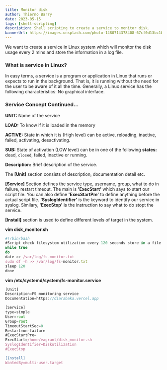 ```yaml
---
title: Monitor disk
author: Thierno Barry
date: 2023-05-15
tags: [shell-scripting]
description: Shell scripting to create a service to monitor disk.
bannerUrl: https://images.unsplash.com/photo-1480714378408-67cf0d13bc1b
---
```


We want to create a service in Linux system which will monitor the disk usage every 2 mins and store the information in a log file.

### What is service in Linux?

In easy terms, a service is a program or application in Linux that runs or expects to run in the background. That is, it is running without the need for the user to be aware of it all the time. Generally, a Linux service has the following characteristics: No graphical interface.

### Service Concept Continued...

**UNIT:** Name of the service

**LOAD:** To know if it is loaded in the memory

**ACTIVE:** State in which it is (High level) can be active, reloading, inactive, failed, activating, desactivating.

**SUB:** State of activation (LOW level) can be in one of the following **states:** dead, `closed`, failed, inactive or running.

**Description:** Brief description of the service.

The **[Unit]** section consists of description, documentation detail etc.

**[Service]** Section defines the service type, username, group, what to do in failure, restart timeout. The main is **'ExecStart'** which says to start our script file. You can also define **'ExecStartPre'** to define anything before the actual script file. **'SyslogIdentifier'** is the keyword to identify our service in syslog. Similary, '**ExecStop'** is the instruction to say what to do stopt the service.

**[Install]** section is used to define different levels of target in the system.

**vim disk_monitor.sh**

```jsx
#!/bin/bash
#Script check filesystem utilization every 120 seconds store in a file
while true
do
date >> /var/log/fs-monitor.txt
sudo df -h >> /var/log/fs-monitor.txt
sleep 120
done
```

**vim /etc/systemd/system/fs-monitor.service**

```jsx
[Unit]
Description=FS monitoring service
Documentation=https://diarabaka.vercel.app

[Service]
type=simple
User=root
Group=root
TimeoutStartSec=0
Restart=on-failure
#ExecStartPre=
ExecStart=/home/vagrant/disk_monitor.sh
SyslogIdentifier=Diskutilization
#ExecStop

[Install]
WantedBy=multi-user.target
```
